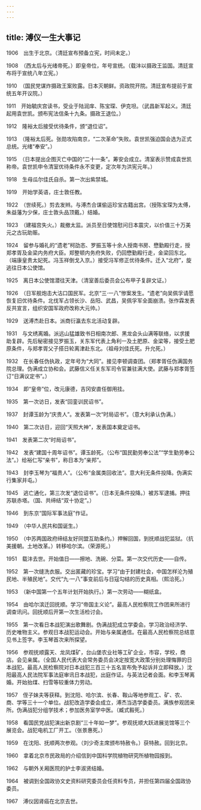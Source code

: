 ```yaml
---
---
---
```

title: 溥仪一生大事记
---




1906　出生于北京。（清廷宣布预备立宪，时间未定。）

1908　（西太后与光绪帝死。）即皇帝位，年号宣统。（载沣以摄政王监国。清廷宣布将于宣统八年立宪。）

1910　（国民党谋炸摄政王案败露。日本灭朝鲜。资政院开院。清廷宣布提前于宣统五年开议院。）

1911　开始毓庆宫读书，受业于陆润庠、陈宝琛、伊克坦。（武昌新军起义。清廷起用袁世凯。颁布宪法信条十九条。摄政王退位。）

1912　隆裕太后接受优待条件，颁“退位诏”。

1913　（隆裕太后死。张勋攻陷南京，“二次革命”失败。袁世凯强迫国会选为正式总统。光绪“奉安”。）

1915　（日本提出企图灭亡中国的“二十一条”。筹安会成立。清室表示赞成袁世凯称帝。袁世凯申令清室优待条件永不变更，定次年为洪宪元年。）

1918　生母瓜尔佳氏自杀。第一次出紫禁城。

1919　开始学英语，庄士敦任教。

1922　（世续死。）剪去发辫。与溥杰合谋偷运珍宝古籍出宫。（授陈宝琛为太傅，朱益藩为少保，庄士敦头品顶戴。）结婚。

1923　（建福宫失火。）裁撤太监。派员至日使馆慰问日本震灾，以价值三十万美元之古玩助赈。

1924　留参与婚礼的“遗老”柯劭忞、罗振玉等十余人授南书房、懋勤殿行走，授郑孝胥及金梁内务府大臣。郑整顿内务府失败，仍回懋勤殿行走，金梁回东北。（端康皇贵太妃死。冯玉祥倒戈入京。）接受冯军修正优待条件。迁入“北府”，旋逃往日本公使馆。

1925　离日本公使馆潜往天津。（清室善后委员会公布甲子复辟文证。）

1926　（日军舰炮击大沽口国民军。北京“三·一八”惨案发生。“遗老”向吴佩孚请愿恢复旧优待条件。北伐军占领长沙、岳阳、武昌，吴佩孚军全面崩溃。张作霖发表反共宣言，组织安国军政府改称大元帅。）

1929　送溥杰赴日本。派商衍瀛去东北活动复辟。

1931　与文绣离婚。派远山猛雄致书日相南次郎、黑龙会头山满等联络，以求援助复辟。先后秘密接见罗振玉，关东军代表上角利一及土肥原、金梁等，接受土肥原条件，与郑孝胥父子搭日轮离津赴东北。（祖母刘佳氏死。升允死。）

1932　在长春任伪执政，定年号为“大同”。接见李顿调查团。（郑孝胥任伪满国务院总理。伪满成立协和会。武藤信义任关东军司令官兼驻满大使。武藤与郑孝胥签订“日满议定书”。）

1934　即“皇帝”位，改元康德，吉冈安直任御用挂。

1935　第一次访日，发表“回銮训民诏书”。

1937　封谭玉龄为“庆贵人”。发表第一次“时局诏书”。（意大利承认伪满。）

1940　第二次访日，迎回“天照大神”，发表国本奠定诏书。

1941　发表第二次“时局诏书”。

1942　发表“建国十周年诏书”。谭玉龄死。（公布“国民勤劳奉公法”“学生勤劳奉公法”。）给裕仁写“亲书”，称日本为“亲邦”。

1943　封李玉琴为“福贵人”。（公布“金属类回收法”。意大利无条件投降。伪满实行集家并屯。）

1945　逃亡通化，第三次发“退位诏书”。（日本无条件投降。）被苏军逮捕。押往苏联赤塔。（国、共缔结“双十协定”。）

1946　到东京“国际军事法庭”作证。

1949　（中华人民共和国诞生。）

1950　（中苏两国政府缔结友好同盟互助条约。）押解回国，到抚顺战犯监狱。（抗美援朝。土地改革。）转移哈尔滨。（荣源死。）

1951　载沣去世。开始值日——擦地、洗碗、分菜。第一次交代历史——自传。

1952　第一次缝洗衣服。交出匿藏的珍宝。学习“由于封建社会，中国怎样沦为殖民地、半殖民地”。交代“九·一八”事变前后与日寇勾结的历史真相。（熙洽死。）

1953　（新中国第一个五年计划开始执行。）第一次劳动——糊纸盒。

1954　由哈尔滨迁回抚顺。学习“帝国主义论”。最高人民检察院工作团来所进行调查讯问。回抚顺后开第一次生活检讨会。

1955　第一次看日本战犯演出歌舞剧。伪满战犯成立学委会。学习政治经济学、历史唯物主义。参观日本战犯运动会。开始与亲属通信。在最高人民检察院总结意见书上签字。李玉琴首次来所探望。

1956　参观抚顺露天、龙凤煤矿，台山堡农业社等工矿企业，市容，学校，商店。会见亲属。（全国人民代表大会常务委员会决定按宽大政策分别处理悔罪的日本战犯。最高人民检察院对日本战犯三百三十五名宣布免予起诉并立即释放。）沈阳最高人民法院军事法庭审讯日本战犯，出庭作证。与英法记者会面。和李玉琴离婚。开始抬煤、扫雪等较重体力劳动。

1957　侄子妹夫等获释。到沈阳、哈尔滨、长春、鞍山等地参观工、矿、农、商、学等三十一个单位。战犯改造学委会成立，溥杰当选学委委员。满族参观团来所。伪满战犯分组学技术；参加医务室学中医。（臧式毅死。）

1958　看国民党战犯演出新京剧“三十年如一梦”。参观抚顺大跃进展览馆等三个展览会。战犯电机工厂开工。（张景惠死。）

1959　在沈阳、抚顺两次参观。（刘少奇主席颁布特赦令。）获特赦。回到北京。

1960　拿着北京市民政局的介绍信到中国科学院植物研究所植物园报到。

1962　与朝外关厢医院的护士李淑贤结婚。

1964　被调到全国政协文史资料研究委员会任资料专员，并担任第四届全国政协委员。

1967　溥仪因肾癌在北京去世。
